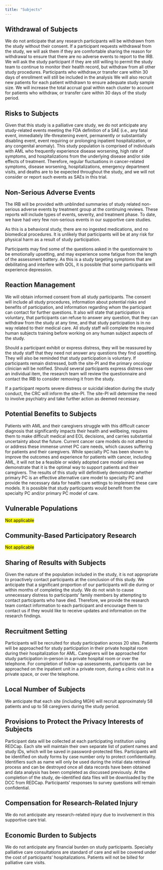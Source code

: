 ```yaml
---
title: "Subjects"
---
```


## Withdrawal of Subjects {#sec-withdrawal_subjects}

We do not anticipate that any research participants will be withdrawn from the study without their consent. If a participant requests withdrawal from the study, we will ask them if they are comfortable sharing the reason for withdrawal to ensure that there are no adverse events to report to the IRB. We will ask the study participant if they are still willing to permit the study team to continue to monitor their health record, but withdraw from all other study procedures. Participants who withdraw,or transfer care within 30 days of enrollment will still be included in the analysis We will also recruit new patients for each patient withdrawn to ensure adequate study sample size. We will increase the total accrual goal within each cluster to account for patients who withdraw, or transfer care within 30 days of the study period.


## Risks to Subjects {#sec-risks_subjects}

Given that this study is a palliative care study, we do not anticipate any study-related events meeting the FDA definition of a SAE (i.e., any fatal event, immediately life-threatening event, permanently or substantially disabling event, event requiring or prolonging inpatient hospitalization, or any congenital anomaly). This study population is comprised of individuals with AML who frequently experience disease worsening, high rate of symptoms, and hospitalizations from the underlying disease and/or side effects of treatment. Therefore, regular fluctuations in cancer-related symptoms, disease worsening, hospitalizations, emergency department visits, and deaths are to be expected throughout the study, and we will not consider or report such events as SAEs in this trial.

## Non-Serious Adverse Events

The IRB will be provided with unblinded summaries of study related non-serious adverse events by treatment group at the continuing reviews. These reports will include types of events, severity, and treatment phase. To date, we have had very few non-serious events in our supportive care studies.

As this is a behavioral study, there are no ingested medications, and no biomedical procedures.  It is unlikely that participants will be at any risk for physical harm as a result of study participation.  

Participants may find some of the questions asked in the questionnaire to be emotionally upsetting, and may experience some fatigue from the length of the assessment battery.  As this is a study targeting symptoms that are debilitating and interfere with QOL, it is possible that some participants will experience depression.

## Reaction Management

We will obtain informed consent from all study participants. The consent will include all study procedures, information about potential risks and benefits of participation, and information regarding whom the participant can contact for further questions. It also will state that participation is voluntary, that participants can refuse to answer any question, that they can withdraw from the study at any time, and that study participation is in no way related to their medical care.  All study staff will complete the required human subjects training before working on any human subject aspects of the study.  

Should a participant exhibit or express distress, they will be reassured by the study staff that they need not answer any questions they find upsetting. They will also be reminded that study participation is voluntary.  If participants remain distressed, both the site-PI and the primary oncology clinician will be notified. Should several participants express distress over an individual item, the research team will review the questionnaire and contact the IRB to consider removing it from the study.

If a participant reports severe distress or suicidal ideation during the study conduct, the CRC will inform the site-PI. The site-PI will determine the need to involve psychiatry and take further action as deemed necessary. 

## Potential Benefits to Subjects {#sec-benefits_subjects}

Patients with AML and their caregivers struggle with this difficult cancer diagnosis that significantly impacts their health and wellbeing, requires them to make difficult medical and EOL decisions, and carries substantial uncertainty about the future. Current cancer care models do not attend to or address these immense unmet PC care needs, which causes suffering for patients and their caregivers. While specialty PC has been shown to improve the outcomes and experience for patients with cancer, including AML, it will not be a feasible or widely adopted care model unless we demonstrate that it is the optimal way to support patients and their caregivers. The results of this study will definitively demonstrate whether primary PC is an effective alternative care model to specialty PC and provide the necessary data for health care settings to implement these care models. It is possible that study participants would benefit from the specialty PC and/or primary PC model of care.

## Vulnerable Populations {#sec-vulnerable_populations}
<mark>Not applicable</mark>

## Community-Based Participatory Research {#sec-community}

<mark>Not applicable</mark>

## Sharing of Results with Subjects {#sec-sharing_results_subjects}

Given the nature of the population included in the study, it is not appropriate to proactively contact participants at the conclusion of this study. We anticipate that a significant proportion of our participants will die during or within months of completing the study. We do not wish to cause unnecessary distress to participants’ family members by attempting to contact participants who have died. Therefore, we provide the research team contact information to each participant and encourage them to contact us if they would like to receive updates and information on the research findings.


## Recruitment Setting {#sec-recruitment_setting}

Participants will be recruited for study participation across 20 sites. Patients will be approached for study participation in their private hospital room during their hospitalization for AML. Caregivers will be approached for study participation in-person in a private hospital room or over the telephone. For completion of follow-up assessments, participants can be approached on the inpatient unit in a private room, during a clinic visit in a private space, or over the telephone.

## Local Number of Subjects {#sec-local_number_subjects}

We anticipate that each site (including MGH) will recruit approximately 58 patients and up to 58 caregivers during the study period.

## Provisions to Protect the Privacy Interests of Subjects {#sec-provisions_privacy_subjects}

Participant data will be collected at each participating institution using REDCap. Each site will maintain their own separate list of patient names and study IDs, which will be saved in password-protected files. Participants will be identified on study forms by case number only to protect confidentiality. Identifiers such as name will only be used during the initial data retrieval process and can be destroyed once all data records have been obtained and data analysis has been completed as discussed previously. At the completion of the study, de-identified data files will be downloaded by the DCC from REDCap. Participants’ responses to survey questions will remain confidential.

## Compensation for Research-Related Injury {#sec-compensation_injury}

We do not anticipate any research-related injury due to involvement in this supportive care trial.

## Economic Burden to Subjects {#sec-economic_burden_subjects}

We do not anticipate any financial burden on study participants. Specialty palliative care consultations are standard of care and will be covered under the cost of participants’ hospitalizations. Patients will not be billed for palliative care visits. 
